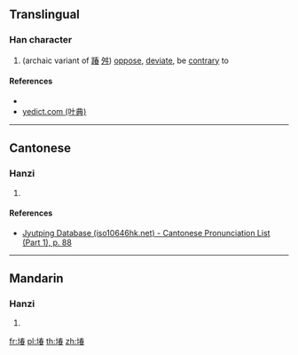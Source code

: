 {{character info/new}}
==Translingual==

===Han character===
{{Han char|rn=32|rad=土|as=09|sn=12|four=|canj=GQKA|ids=⿰土春}}

# (archaic variant of [[踳]] [[舛]]) [[oppose]], [[deviate]], be [[contrary]] to

====References====
* {{Han ref|kx=0234.271|dkj=05308|hdz=10459.100|uh=583E|ud=22590}}
* [http://yedict.com/htm/58/583E.htm yedict.com (叶典)]

----

==Cantonese==

===Hanzi===
{{yue-hanzi|jyut=[[ceon1]], [[ceon2]], [[cyun2]]|y=cheun1, cheun2, chyun2}}

# {{defn|lang=yue|sort=土09}}

====References====
* [http://www.iso10646hk.net/jp/document/download.jsp Jyutping Database (iso10646hk.net) - Cantonese Pronunciation List (Part 1), p. 88]

----

==Mandarin==

===Hanzi===
{{cmn-hanzi|pin=[[chūn]] ([[chun1]])|wg=ch'un<sup>1</sup>}}

# {{defn|lang=cmn|sort=土09}}

[[fr:堾]]
[[pl:堾]]
[[th:堾]]
[[zh:堾]]